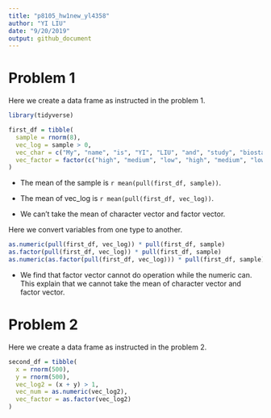 ```yaml
---
title: "p8105_hw1new_yl4358"
author: "YI LIU"
date: "9/20/2019"
output: github_document
---
```


# Problem 1

Here we create a data frame as instructed in the problem 1.

```r

library(tidyverse)

first_df = tibble(
  sample = rnorm(8),
  vec_log = sample > 0,
  vec_char = c("My", "name", "is", "YI", "LIU", "and", "study", "biostatistics"),
  vec_factor = factor(c("high", "medium", "low", "high", "medium", "low", "low", "low"))
)
```

* The mean of the sample is `r mean(pull(first_df, sample))`.

* The mean of vec_log is `r mean(pull(first_df, vec_log))`.

* We can't take the mean of character vector and factor vector.



Here we convert variables from one type to another.

```r

as.numeric(pull(first_df, vec_log)) * pull(first_df, sample)
as.factor(pull(first_df, vec_log)) * pull(first_df, sample)
as.numeric(as.factor(pull(first_df, vec_log))) * pull(first_df, sample)

```

* We find that factor vector cannot do operation while the numeric can. This explain that we cannot take the mean of character vector and factor vector.


# Problem 2

Here we create a data frame as instructed in the problem 2.

```r

second_df = tibble(
  x = rnorm(500),
  y = rnorm(500),
  vec_log2 = (x + y) > 1,
  vec_num = as.numeric(vec_log2),
  vec_factor = as.factor(vec_log2)
)

```

